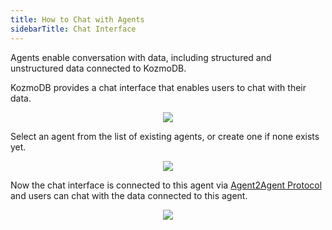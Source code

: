 ```yaml
---
title: How to Chat with Agents
sidebarTitle: Chat Interface
---
```


Agents enable conversation with data, including structured and unstructured data connected to KozmoDB.

KozmoDB provides a chat interface that enables users to chat with their data.

<p align="center">
  <img src="/assets/kozmodb_gui_respond.png" />
</p>

Select an agent from the list of existing agents, or create one if none exists yet.

<p align="center">
  <img src="/assets/kozmodb_gui_respond_agents.png" />
</p>

Now the chat interface is connected to this agent via [Agent2Agent Protocol](https://google.github.io/A2A/) and users can chat with the data connected to this agent.

<p align="center">
  <img src="/assets/kozmodb_gui_respond_chat.png" />
</p>
